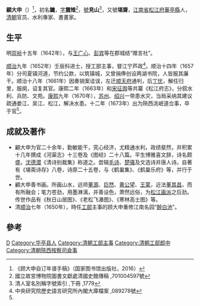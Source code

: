 {{Otheruses|other=名为顾镛的其他人物|顾镛}}

'''顧大申'''（{{bd|1620年？||1674年？||catIdx=G顧}}）<ref>《顾大申自订年谱手稿》（国家图书馆出版社，2016）</ref>，初名'''鏞'''，[[表字|字]]'''震雉'''<ref name="#1">國立故宮博物院圖書文獻處清國史館傳稿 ,701004597號</ref>，[[號|號]]'''見山'''<ref>清人室名別稱字號索引 ,下冊 ,1779</ref>，又號'''堪齋'''，[[江南省|江南省]][[松江府|松江府]][[华亭县_(唐朝)|華亭縣]]人，[[清朝|清朝]]官员、水利專家、書畫家。

==生平==
明[[崇祯|崇祯]]十五年（1642年），与[[王广心|王广心]]、[[彭宾|彭宾]]等在郡城结“赠言社”。

[[顺治|顺治]]九年（1652年）壬辰科进士，授工部主事，督江宁芦政<ref>中央研究院歷史語言研究所內閣大庫檔案 ,089278號</ref>。顺治十四年（1657年）分司夏镇河道，节约公款，以筑镇城，又曾捐俸创设两湖书院，人皆服其廉干。顺治十八年（1661年）因奏销案诖误，左迁[[顺天府|顺天府]]通判，后[[丁忧|丁忧]]，解任归里，服阕，诏复其官。康熙二年（1663年）和[[宋征舆|宋征舆]]等共纂《松江府志》，分叙水利、兵防、文苑。[[康熙|康熙]]九年（1670年），[[苏州|苏州]]、[[绍兴|绍兴]]一带患水灾，当局采纳其建议疏通娄江、吴江、松江，解决水患。十二年（1673年）出为陝西洮岷道佥事，卒于官<ref name="#1"/>。

==成就及著作==
*顧大申为官二十余年，勤敏能干，究心经济，尤精通水利，政绩斐然，并积累十几年撰成《河渠志》十三卷及《图经》二十八篇。平生博雅喜文辞，诗名颇盛。[[沈德潜|沈德潜]]《清诗别裁集》称道之。尝辑[[毛诗|毛诗]]、[[楚骚|楚骚]]及文选诗并唐人诗。自著有《堪斋诗存》八卷，诗原二十五卷，与《鹤巢集》、《鹤巢乐府》等，并行于世。
*顧大申善书画。所画山水，远师[[董源|董源]]、[[巨然|巨然]]、[[黄公望|黄公望]]、[[王蒙|王蒙]]，近法[[董其昌|董其昌]]，而有所融会；笔力苍劲，用墨淋漓，并善设色，萧然远俗，为[[松江画派|松江画派]]之后劲。传世作品有《秋日山居图》、《老松飞瀑图》、《寒林高士图》等。
*清[[顺治|顺治]]七年（1650年），時任[[工部|工部]]主事的顾大申重修江南名园“[[醉白池|醉白池]]”。

==參考==
{{reflist}}

{{順治九年壬辰科殿試金榜}}

{{Authority control}}

{{DEFAULTSORT:Gu顧}}
[[Category:顾姓|D]]
[[Category:华亭县人|Category:华亭县人]]
[[Category:清朝工部主事|Category:清朝工部主事]]
[[Category:清朝工部郎中|Category:清朝工部郎中]]
[[Category:清朝陝西按察司僉事|Category:清朝陝西按察司僉事]]


{{清朝官员小作品}}